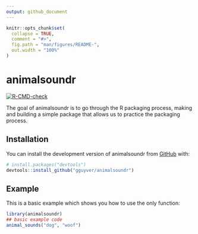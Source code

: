 ```yaml
---
output: github_document
---
```


<!-- README.md is generated from README.Rmd. Please edit that file -->

```r
knitr::opts_chunk$set(
  collapse = TRUE,
  comment = "#>",
  fig.path = "man/figures/README-",
  out.width = "100%"
)
```

# animalsoundr

<!-- badges: start -->
[![R-CMD-check](https://github.com/gguyver/animalsoundr/actions/workflows/R-CMD-check.yaml/badge.svg)](https://github.com/gguyver/animalsoundr/actions/workflows/R-CMD-check.yaml)
<!-- badges: end -->

The goal of animalsoundr is to go through the R packaging process, making and building a simple package that allows us to practice the packaging process. 

## Installation

You can install the development version of animalsoundr from [GitHub](https://github.com/gguyver/animalsoundr) with:

``` r
# install.packages("devtools")
devtools::install_github("gguyver/animalsoundr")
```

## Example

This is a basic example which shows you how to use the only function:

```r
library(animalsoundr)
## basic example code
animal_sounds("dog", "woof")
```
